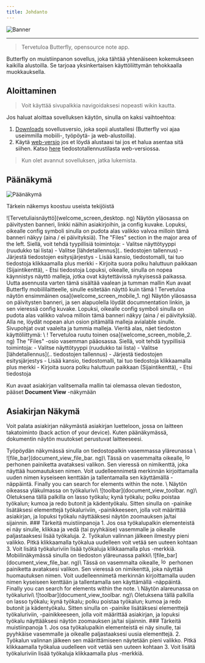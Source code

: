 ```yaml
---
title: Johdanto
---
```



![Banner](/img/banner.png)

---

> Tervetuloa Butterfly, opensource note app.

Butterfly on muistiinpanon sovellus, joka tähtää yhtenäiseen kokemukseen kaikilla alustoilla. Se tarjoaa yksinkertaisen käyttöliittymän tehokkaalla muokkauksella.

## Aloittaminen

> Voit käyttää sivupalkkia navigoidaksesi nopeasti wikin kautta.

Jos haluat aloittaa sovelluksen käytön, sinulla on kaksi vaihtoehtoa:

1. [Downloads](/downloads) sovellusversio, joka sopii alustallesi (Butterfly voi ajaa useimmilla mobiili-, työpöytä- ja web-alustoilla).
2. Käytä [web-versio](https://web.butterfly.linwood.dev) jos et löydä alustaasi tai jos et halua asentaa sitä siihen. Katso [here](storage#web) tiedostotallennustilasta web-versiossa.

> Kun olet avannut sovelluksen, jatka lukemista.

## Päänäkymä

![Päänäkymä](main.png)

Tärkein näkemys koostuu useista tekijöistä

<Tabs syncKey="platform">
    <TabItem label="Desktop">
        ![Tervetuliaisnäyttö](welcome_screen_desktop. ng)
        Näytön yläosassa on päivitysten banneri, linkki näihin asiakirjoihin, ja <Gear className="inline-icon"/> config kuvake. Lopuksi, oikealle <Gear className="inline-icon"/> config symboli sinulla on pudota alas valikko valvoa milloin tämä banneri näkyy (aina / ei päivityksiä).
        The "Files" section in the major area of the left. Siellä, voit tehdä tyypillisiä toimintoja:
        - Valitse näyttötyyppi (ruudukko tai lista)
        - Valitse [lähdetallennus](.. tiedostojen tallennus)
        - Järjestä tiedostojen esitysjärjestys
        - Lisää kansio, tiedostomalli, tai tuo tiedostoja klikkaamalla <Plus className="inline-icon"/> plus merkki
        - Kirjoita suora polku haluttuun paikkaan (Sijaintikenttä),
        - Etsi tiedostoja
        Lopuksi, oikealle, sinulla on nopea käynnistys näyttö malleja, jotka ovat käytettävissä nykyisessä paikassa. Uutta asennusta varten tämä sisältää vaalean ja tumman mallin
    </TabItem>
    <TabItem label="Mobile">
        Kun avaat Butterfly mobiililaitteelle, sinulle esitetään näyttö kuin tämä
        ! Tervetuloa näytön ensimmäinen osa](welcome_screen_mobile_1. ng)
        Näytön yläosassa on päivitysten banneri, ja sen alapuolella löydät documnentation linkin, ja sen vieressä <Gear className="inline-icon"/> config kuvake. Lopuksi, oikealle <Gear className="inline-icon"/> config symboli sinulla on pudota alas valikko valvoa milloin tämä banneri näkyy (aina / ei päivityksiä).
        Alla ne, löydät nopean alun osion pitämällä malleja avialable sinulle. Sivupohjat ovat vaaleita ja tummia malleja.
        Vieritä alas, näet tiedoston käyttöliittymä:
        \
        ! Tervetuloa ruutu toinen osa](welcome_screen_mobile_2. ng)  
        The "Files" -osio vasemman pääosassa. Siellä, voit tehdä tyypillisiä toimintoja:
        - Valitse näyttötyyppi (ruudukko tai lista)
        - Valitse [lähdetallennus](.. tiedostojen tallennus)
        - Järjestä tiedostojen esitysjärjestys
        - Lisää kansio, tiedostomalli, tai tuo tiedostoja klikkaamalla <Plus className="inline-icon"/> plus merkki
        - Kirjoita suora polku haluttuun paikkaan (Sijaintikenttä),
        - Etsi tiedostoja
 </TabItem>
</Tabs>

Kun avaat asiakirjan valitsemalla mallin tai olemassa olevan tiedoston, pääset **Document View** -näkymään

## Asiakirjan Näkymä

Voit palata asiakirjan näkymästä asiakirjan luetteloon, jossa on laitteen takatoiminto (back action of your device). Kuten päänäkymässä, dokumentin näytön muutokset perustuvat laitteeseesi.

<Tabs syncKey="platform">
    <TabItem label="Desktop">
  Työpöydän näkymässä sinulla on tiedostopalkin vasemmassa yläreunassa \
  ![file_bar](document_view_file_bar. ng)\
  Tässä on vasemmalta oikealle, <img alt="logo" src={logo.src} className="inline-icon" width="16"/> perhonen painiketta avataksesi valikon. Sen vieressä on nimikenttä, joka näyttää huomautuksen nimen. Voit uudelleennimetä merkinnän kirjoittamalla uuden nimen kyseiseen kenttään ja tallentamalla sen käyttämällä <FloppyDisk className="inline-icon"/> -näppäintä. Finally you can <MagnifyingGlass className="inline-icon"/> search for elements within the note.
  \
  Näytön oikeassa yläkulmassa on työkalurivi\
  ![toolbar](document_view_toolbar. ng)\
  Oletuksena tällä palkilla on <ScribbleLoop className="inline-icon"/> lasso työkalu; <Pen className="inline-icon"/> kynä työkalu; <Path className="inline-icon"/> polku poistaa työkalun; <ArrowCounterClockwise className="inline-icon"/> kumoa ja <ArrowClockwise className="inline-icon"/> redo butonit ja <Hand className="inline-icon"/> kädentyökalu. Sitten sinulla on <Plus className="inline-icon"/> -painike lisätäksesi elementtejä työkaluriviin, <Wrench className="inline-icon"/> -painikkeeseen, jolla voit määrittää asiakirjan, ja lopuksi <Lock className="inline-icon"/> työkalu näyttääksesi näytön zoomauksen ja/tai sijainnin.
  ### Tärkeitä muistiinpanoja
  1. Jos osa työkalupalkin elementeistä ei näy sinulle, klikkaa ja vedä (tai pyyhkäise) vasemmalle ja oikealle paljastaaksesi lisää työkaluja.
  2. Työkalun valinnan jälkeen ilmestyy pieni valikko. Pitkä klikkaamalla työkalua uudelleen voit vetää sen uuteen kohtaan
  3. Voit lisätä työkaluriviin lisää työkaluja klikkaamalla <Plus className="inline-icon"/> plus -merkkiä.
 </TabItem>
 <TabItem label="Mobile">
  Mobiilinäkymässä sinulla on tiedoston yläreunassa palkki\
     ![file_bar](document_view_file_bar. ng)\
  Tässä on vasemmalta oikealle, <img alt="logo" src={logo.src} class="inline-icon" width="16"/> perhonen painiketta avataksesi valikon. Sen vieressä on nimikenttä, joka näyttää huomautuksen nimen. Voit uudelleennimetä merkinnän kirjoittamalla uuden nimen kyseiseen kenttään ja tallentamalla sen käyttämällä <FloppyDisk className="inline-icon"/> -näppäintä. Finally you can <MagnifyingGlass className="inline-icon"/> search for elements within the note.
  \
  Näytön alareunassa on työkalurivi\
  ![toolbar](document_view_toolbar. ng)\
  Oletuksena tällä palkilla on <ScribbleLoop className="inline-icon"/> lasso työkalu; <Pen className="inline-icon" /> kynä työkalu; <Path className="inline-icon"/> polku poistaa työkalun; <ArrowCounterClockwise className="inline-icon"/> kumoa ja <ArrowClockwise className="inline-icon"/> redo butonit ja <Hand className="inline-icon"/> kädentyökalu. Sitten sinulla on <Plus className="inline-icon"/> -painike lisätäksesi elementtejä työkaluriviin, <Wrench className="inline-icon"/> -painikkeeseen, jolla voit määrittää asiakirjan, ja lopuksi <Lock className="inline-icon"/> työkalu näyttääksesi näytön zoomauksen ja/tai sijainnin.
  ### Tärkeitä muistiinpanoja
  1. Jos osa työkalupalkin elementeistä ei näy sinulle, tai pyyhkäise vasemmalle ja oikealle paljastaaksesi uusia elementtejä.
  2. Työkalun valinnan jälkeen sen määrittämiseen näytetään pieni valikko. Pitkä klikkaamalla työkalua uudelleen voit vetää sen uuteen kohtaan
  3. Voit lisätä työkaluriviin lisää työkaluja klikkaamalla <Plus className="inline-icon"/> plus -merkkiä.
 </TabItem>
</Tabs>

